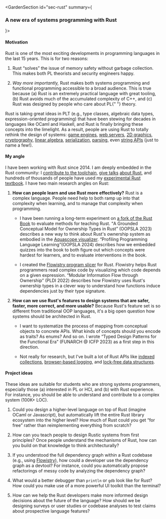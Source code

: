 
<GardenSection
   id="sec-rust"
  summary={<h3>A new era of systems programming with Rust</h3>}>
<section>

#### Motivation

Rust is one of the most exciting developments in programming languages in the last 15 years. This is for two reasons:

1. Rust <q>solves</q> the issue of memory safety without garbage collection. This makes both <abbr>PL</abbr> theorists and security engineers happy.

2. *Way more importantly,* Rust makes both systems programming and functional programming accessible to a broad audience. This is true because (a) Rust is an extremely practical language with great tooling, (b) Rust avoids much of the accumulated complexity of C++, and (c) Rust was designed by people who care about <abbr>PL</abbr>{" "} theory.

Rust is taking great ideas in <abbr>PLT</abbr> (e.g., type classes, algebraic data types, expression-oriented programming) that have been stewing for decades in languages like OCaml and Haskell, and Rust is finally bringing these concepts into the limelight. As a result, people are using Rust to totally rethink the design of systems: [game engines][bevy], [web servers][rocket], [<abbr>2D</abbr> graphics][xilem], [cryptography][rustls], [linear algebra][nalgebra], [serialization][serde], [parsing][nom], even [string <abbr>API</abbr>s][string] (just to name a few!).
  
</section>

<section>

#### My angle

I have been working with Rust since 2014. I am deeply embedded in the Rust community: I [contribute to the toolchain][scrape-examples], [give talks][strange-loop-talk] [about Rust][rustconf-talk], and hundreds of thousands of people have used my [experimental Rust textbook][rust-book]. I have two main research angles on Rust:
  
1. **How can people learn and use Rust more effectively?** Rust is a complex language. People need help to both ramp up into that complexity when learning, and to manage that complexity when programming.
  
   - I have been running a long-term experiment on [a fork of the Rust Book][rust-book] to evaluate methods for teaching Rust. <q><Ref id="cgk:ownership-conceptual-model">A Grounded Conceptual Model for Ownership Types in Rust</Ref></q> (<abbr>OOPSLA</abbr> 2023) describes a new way to think about Rust's ownership system as embodied in the [Aquascope visualizer][aquascope]. <q><Ref id="ck:profiling-learning">Profiling Programming Language Learning</Ref></q>(<abbr>OOPSLA</abbr> 2024) describes how we embedded quizzes into the book to both figure out which concepts were hardest for learners, and to evaluate interventions in the book.
    
   - I created the [Flowistry program slicer][flowistry] for Rust. Flowistry helps Rust programmers read complex code by visualizing which code depends on a given expression. <q><Ref id="cpah:ownership-infoflow">Modular Information Flow through Ownership</Ref></q> (<abbr>PLDI</abbr> 2022) describes how Flowistry uses Rust's ownership types in a clever way to understand how functions induce dependencies just by their type signature.

2. **How can we use Rust's features to design systems that are safer, faster, more correct, and more usable?** Because Rust's feature set is so different from traditional <abbr>OOP</abbr> languages, it's a big open question how systems should be architected in Rust.
  
   - I want to systematize the process of mapping from conceptual objects to concrete APIs. What kinds of concepts should you encode as traits? As enums? And so on. I wrote <q><Ref id="c:rust-design-patterns">Typed Design Patterns for the Functional Era</Ref></q> (<abbr>FUNARCH @ ICFP</abbr> 2023) as a first step in this direction.
        
   - Not really for research, but I've built a lot of Rust <abbr>API</abbr>s like [indexed collections][indexical], [browser-based logging][web-logger], and [lock-free data structures][rlu-rs].

</section>

<section>

#### Project ideas

These ideas are suitable for students who are strong systems programmers, especially those (a) interested in <abbr>PL</abbr> or <abbr>HCI</abbr>, and (b) with Rust experience. For instance, you should be able to understand and contribute to a complex system (<abbr>100K+</abbr> <abbr>LOC</abbr>).

1. Could you design a higher-level language on top of Rust (imagine OCaml or Javascript), but automatically lift the entire Rust library ecosystem into the higher level? How much of Rust could you get <q>for free</q> rather than reimplementing everything from scratch?
    
2. How can you teach people to design Rustic systems from first principles? Once people understand the mechanisms of Rust, how can you build on that knowledge to think architecturally?

3. If you understood the full dependency graph within a Rust codebase (e.g., using [Flowistry][flowistry]), how could a developer use the dependency graph as a devtool? For instance, could you automatically propose refactorings of messy code by analyzing the dependency graph?

4. What would a better debugger than `println` or `gdb` look like for Rust? How could you make use of a more powerful <abbr>UI</abbr> toolkit than the terminal?

5. How can we help the Rust developers make more informed design decisions about the future of the language? How should we be designing surveys or user studies or codebase analyses to test claims about prospective language features?

</section>
</GardenSection>

[bevy]: https://bevyengine.org/
[rocket]: https://rocket.rs/
[xilem]: https://github.com/linebender/xilem
[rustls]: https://github.com/rustls/rustls
[nalgebra]: https://docs.rs/nalgebra/latest/nalgebra/
[serde]: http://serde.rs/
[nom]: https://lib.rs/crates/nom
[string]: https://doc.rust-lang.org/std/string/struct.String.html
[scrape-examples]: https://github.com/rust-lang/rfcs/blob/master/text/3123-rustdoc-scrape-examples.md
[strange-loop-talk]: https://www.youtube.com/watch?v=bnnacleqg6k
[rustconf-talk]: https://www.youtube.com/watch?v=x5EbGrgmXKw
[rust-book]: https://rust-book.cs.brown.edu
[aquascope]: https://cognitive-engineering-lab.github.io/aquascope
[flowistry]: https://github.com/willcrichton/flowistry/
[indexical]: https://github.com/willcrichton/indexical
[web-logger]: https://github.com/willcrichton/web-logger
[rlu-rs]: https://github.com/willcrichton/rlu-rs